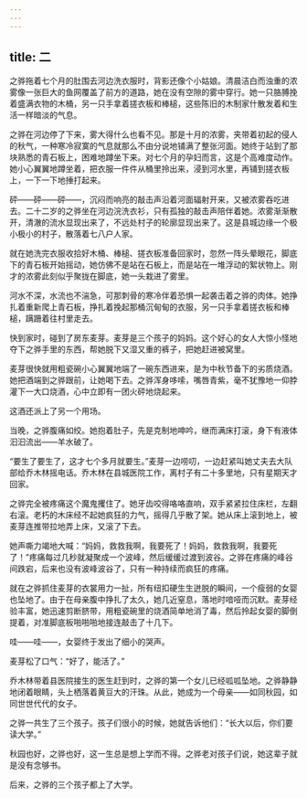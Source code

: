 ```yaml
---
---
---
```

title: 二
---



之骅拖着七个月的肚围去河边洗衣服时，背影还像个小姑娘。清晨洁白而浊重的浓雾像一张巨大的鱼网覆盖了前方的道路，她在没有空隙的雾中穿行。她一只胳膊挽着盛满衣物的木桶，另一只手拿着搓衣板和棒槌，这些陈旧的木制家什散发着和生活一样暗淡的气息。

之骅在河边停了下来，雾大得什么也看不见。那是十月的浓雾，夹带着初起的侵人的秋气，一种寒冷寂寞的气息就那么不由分说地铺满了整张河面。她终于站到了那块熟悉的青石板上，困难地蹲坐下来。对七个月的孕妇而言，这是个高难度动作。她小心翼翼地蹲坐着，把衣服一件件从桶里拎出来，浸到河水里，再铺到搓衣板上，一下一下地捶打起来。

砰——砰——砰——，沉闷而响亮的敲击声沿着河面辐射开来，又被浓雾吞吃进去。二十二岁的之骅坐在河边浣洗衣衫，只有孤独的敲击声陪伴着她。浓雾渐渐散开，清澈的流水显现出来了，不远处村子的轮廓显现出来了。这是县城边缘一个极小极小的村子，散落着七八户人家。

就在她洗完衣服收拾好木桶、棒槌、搓衣板准备回家时，忽然一阵头晕眼花，脚底下的青石板开始摇动，她仿佛不是站在石板上，而是站在一堆浮动的絮状物上。刚才的浓雾此刻似乎聚拢在脚底，她一头栽进了雾里。

河水不深，水流也不湍急，可那刺骨的寒冷伴着恐惧一起袭击着之骅的肉体。她挣扎着重新爬上青石板，挣扎着挽起那桶沉甸甸的衣服，另一只手拿着搓衣板和棒槌，蹒跚着往村里走去。

快到家时，碰到了房东麦芽。麦芽是三个孩子的妈妈。这个好心的女人大惊小怪地夺下之骅手里的东西，帮她脱下又湿又重的裤子，把她赶进被窝里。

麦芽很快就用粗瓷碗小心翼翼地端了一碗东西进来，是为中秋节备下的劣质烧酒。她把酒端到之骅跟前，让她喝下去。之骅浑身哆嗦，嘴唇青紫，毫不犹豫地一仰脖灌下一大口烧酒，心中立即有一团火砰地烧起来。

这酒还派上了另一个用场。

当晚，之骅腹痛如绞。她抱着肚子，先是克制地呻吟，继而满床打滚，身下有液体汩汩流出——羊水破了。

“要生了要生了，这才七个多月就要生。”麦芽一边唠叨，一边赶紧叫她丈夫去大队部给乔木林摇电话。乔木林在县城医院工作，离村子有二十多里地，只有星期天才回家。

之骅完全被疼痛这个魔鬼攫住了。她牙齿咬得咯咯直响，双手紧紧拉住床栏，左翻右滚。老朽的木床经不起她疯狂的力气，摇得几乎散了架。她从床上滚到地上，被麦芽连推带拉地弄上床，又滚了下去。

她声嘶力竭地大喊：“妈妈，救救我啊，我要死了！妈妈，救救我啊，我要死了！”疼痛每过几秒就凝聚成一个波峰，然后缓缓过渡到波谷。之骅在疼痛的峰谷间跌宕，后来也没有波峰波谷了，只有一种持续而疯狂的疼痛。

就在之骅抓住麦芽的衣裳用力一扯，所有纽扣硬生生迸脱的瞬间，一个瘦弱的女婴也坠地了。由于在母亲腹中挣扎了太久，她几近窒息，落地时喑哑而沉默。麦芽经验丰富，她迅速剪断脐带，用粗瓷碗里的烧酒简单地消了毒，然后拎起女婴的脚倒提着，对准脚底板啪啪啪地接连敲击了十几下。

哇——哇——，女婴终于发出了细小的哭声。

麦芽松了口气：“好了，能活了。”

乔木林带着县医院接生的医生赶到时，之骅的第一个女儿已经呱呱坠地。之骅静静地闭着眼睛，头上栖落着黄豆大的汗珠。从此，她成为一个母亲——如同秋园，如同世世代代的女子。

之骅一共生了三个孩子。孩子们很小的时候，她就告诉他们：“长大以后，你们要读大学。”

秋园也好，之骅也好，这一生总是想上学而不得。之骅老对孩子们说，她这辈子就是没有念够书。

后来，之骅的三个孩子都上了大学。